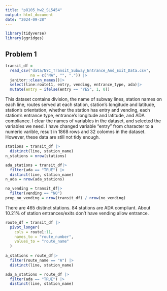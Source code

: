 ```yaml
---
title: "p8105_hw2_SL5454"
output: html_document
date: "2024-09-28"
---
```


```r
library(tidyverse)
library(ggridges)
```

## Problem 1

```r
transit_df =
  read_csv("data/NYC_Transit_Subway_Entrance_And_Exit_Data.csv", 
           na = c("NA", "", ".")) |>
  janitor::clean_names()|>
  select(line:route11, entry, vending, entrance_type, ada)|>
  mutate(entry = ifelse(entry == "YES", 1, 0))
```

This dataset contains division, the name of subway lines, station names on each line, routes served at each station, station's longitude and latitude, station's orientation, whether the station has entry and vending, each station's entrance type, entrance's longitude and latitude, and ADA compliance. 
I clear the names of variables in the dataset, and selected the variables we need. I have changed variable "entry" from character to a numeric varible, result in 1868 rows and 32 colomns in the dataset. However, these data are still not tidy enough.

```r
stations = transit_df |>
  distinct(line, station_name)
n_stations = nrow(stations)

ada_stations = transit_df|>
  filter(ada == "TRUE") |>
  distinct(line, station_name)
n_ada = nrow(ada_stations)

no_vending = transit_df|>
  filter(vending == "NO")
prop_no_vending = nrow(transit_df) / nrow(no_vending)

```
There are 465 distinct stations.
84 stations are ADA compliant.
About 10.21% of station entrances/exits don't have vending allow entrance.

```r
route_df = transit_df |>
  pivot_longer(
    cols = route1:11,
    names_to = "route_number",
    values_to = "route_name"
  )
  
a_stations = route_df|>
  filter(route_name == "A") |>
  distinct(line, station_name)

ada_a_stations = route_df |>
  filter(ada == "TRUE") |>
  distinct(line, station_name)

```


